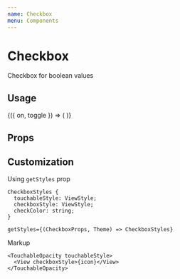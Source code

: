```yaml
---
name: Checkbox
menu: Components
---
```



# Checkbox

Checkbox for boolean values

## Usage

<Playground>
  <Toggle initial={false}>
    {({ on, toggle }) => (
      <FormField label="Checkbox" labelPosition="right">
        <Checkbox shape="circle" value={on} onPress={toggle} size="medium" />
      </FormField>
    )}
  </Toggle>
</Playground>

## Props

<Props of={Checkbox} />

## Customization

Using `getStyles` prop

```
CheckboxStyles {
  touchableStyle: ViewStyle;
  checkboxStyle: ViewStyle;
  checkColor: string;
}

getStyles={(CheckboxProps, Theme) => CheckboxStyles}
```

Markup

```tsx
<TouchableOpacity touchableStyle>
  <View checkboxStyle>{icon}</View>
</TouchableOpacity>
```
